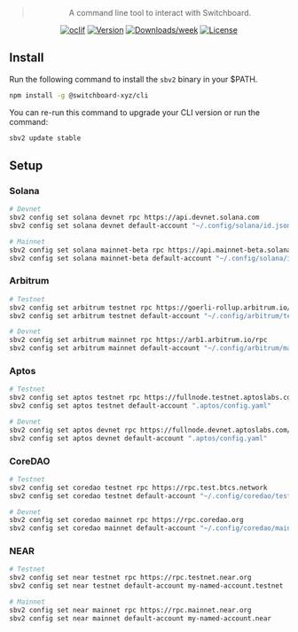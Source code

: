 <div align="center">

> A command line tool to interact with Switchboard.

[![oclif](https://img.shields.io/badge/cli-oclif-brightgreen.svg)](https://oclif.io)
[![Version](https://img.shields.io/npm/v/@switchboard-xyz/cli.svg)](https://npmjs.org/package/@switchboard-xyz/cli)
[![Downloads/week](https://img.shields.io/npm/dw/@switchboard-xyz/cli.svg)](https://npmjs.org/package/@switchboard-xyz/cli)
[![License](https://img.shields.io/npm/l/@switchboard-xyz/cli.svg)](https://github.com/switchboard-xyz/sbv2-core/blob/main/cli/LICENSE)

</div>

## Install

Run the following command to install the `sbv2` binary in your $PATH.

```bash npm2yarn
npm install -g @switchboard-xyz/cli
```

You can re-run this command to upgrade your CLI version or run the command:

```bash
sbv2 update stable
```

## Setup

### Solana

```bash
# Devnet
sbv2 config set solana devnet rpc https://api.devnet.solana.com
sbv2 config set solana devnet default-account "~/.config/solana/id.json"

# Mainnet
sbv2 config set solana mainnet-beta rpc https://api.mainnet-beta.solana.com
sbv2 config set solana mainnet-beta default-account "~/.config/solana/id.json"
```

### Arbitrum

```bash
# Testnet
sbv2 config set arbitrum testnet rpc https://goerli-rollup.arbitrum.io/rpc
sbv2 config set arbitrum testnet default-account "~/.config/arbitrum/testnet.txt"

# Devnet
sbv2 config set arbitrum mainnet rpc https://arb1.arbitrum.io/rpc
sbv2 config set arbitrum mainnet default-account "~/.config/arbitrum/mainnet.txt"
```

### Aptos

```bash
# Testnet
sbv2 config set aptos testnet rpc https://fullnode.testnet.aptoslabs.com/v1
sbv2 config set aptos testnet default-account ".aptos/config.yaml"

# Devnet
sbv2 config set aptos devnet rpc https://fullnode.devnet.aptoslabs.com/v1
sbv2 config set aptos devnet default-account ".aptos/config.yaml"
```

### CoreDAO

```bash
# Testnet
sbv2 config set coredao testnet rpc https://rpc.test.btcs.network
sbv2 config set coredao testnet default-account "~/.config/coredao/testnet.txt"

# Devnet
sbv2 config set coredao mainnet rpc https://rpc.coredao.org
sbv2 config set coredao mainnet default-account "~/.config/coredao/mainnet.txt"
```

### NEAR

```bash
# Testnet
sbv2 config set near testnet rpc https://rpc.testnet.near.org
sbv2 config set near testnet default-account my-named-account.testnet

# Mainnet
sbv2 config set near mainnet rpc https://rpc.mainnet.near.org
sbv2 config set near mainnet default-account my-named-account.near
```
